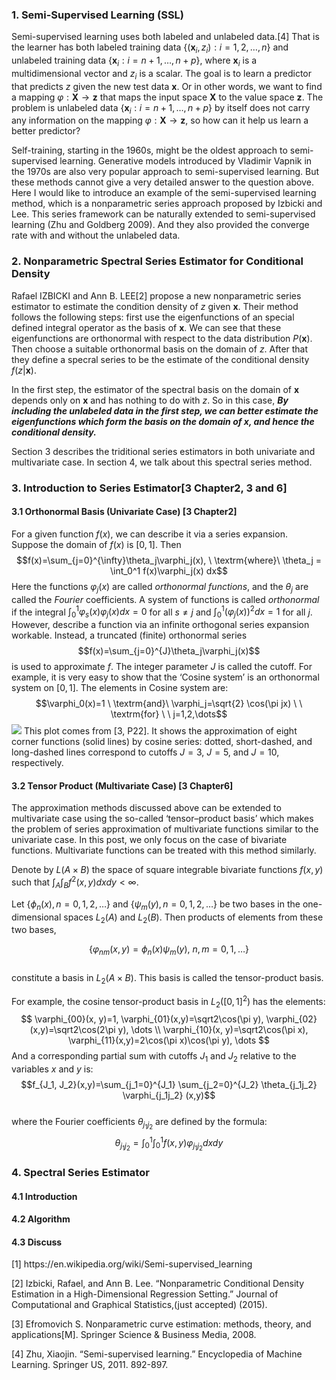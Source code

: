 

### 1. Semi-Supervised Learning (SSL)
Semi-supervised learning uses both labeled and unlabeled data.[4] That is the learner has both labeled training data $\{(\textbf{x}_i,z_i) : i=1,2,\dots,n \}$ and unlabeled training data $\{\textbf{x}_i : i=n+1,\dots,n+p \}$, where $\textbf{x}_i$ is a multidimensional vector and $z_i$ is a scalar.  The goal is to learn a predictor that predicts $z$ given the new test data $\textbf{x}$. Or in other words, we want to find a mapping $\varphi: \textbf{X} \rightarrow \textbf{z}$ that maps the input space $\textbf{X}$ to the value space $\textbf{z}$. The problem is unlabeled data $\{\textbf{x}_i : i=n+1,\dots,n+p \}$ by itself does not carry any information on the mapping $\varphi: \textbf{X} \rightarrow \textbf{z}$, so how can it help us learn a better predictor? 

<!-- more -->

Self-training, starting in the 1960s, might be the oldest approach to semi-supervised learning. Generative models introduced by Vladimir Vapnik in the 1970s are also very popular approach to semi-supervised learning. But these methods cannot give a very detailed answer to the question above. Here I would like to introduce an example of the semi-supervised learning method, which is a nonparametric series approach proposed by Izbicki and Lee. This series framework can be naturally extended to semi-supervised learning (Zhu and Goldberg 2009). And they also provided the converge rate with and without the unlabeled data.

### 2. Nonparametric Spectral Series Estimator for Conditional Density
Rafael IZBICKI and Ann B. LEE[2] propose a new nonparametric series estimator to estimate the condition density of $z$ given $\textbf{x}$. Their method follows the following steps: first use the eigenfunctions of an special defined integral operator as the basis of $\textbf{x}$. We can see that these eigenfunctions are orthonormal with respect to the data distribution $P(\textbf{x})$. Then choose a suitable orthonormal basis on the domain of $z$. After that they define a specral series to be the estimate of the conditional density $f(z|\textbf{x})$.

In the first step, the estimator of the spectral basis on the domain of $\textbf{x}$ depends only on $\textbf{x}$ and has nothing to do with $z$. So in this case, ***By including the unlabeled data in the first step, we can better estimate the eigenfunctions which form the basis on the domain of $\textbf{x}$, and hence the conditional density.***

Section 3 describes the triditional series estimators in both univariate and multivariate case. In section 4, we talk about this spectral series method. 

### 3. Introduction to Series Estimator[3 Chapter2, 3 and 6]
#### 3.1 Orthonormal Basis (Univariate Case) [3 Chapter2]
For a given function $f(x)$, we can describe it via a series expansion. Suppose the domain of $f(x)$ is $[0,1]$. Then 
$$f(x)=\sum_{j=0}^{\infty}\theta_j\varphi_j(x), \ \textrm{where}\ \theta_j = \int_0^1 f(x)\varphi_j(x) dx$$
Here the functions $\varphi_j(x)$ are called $orthonormal\ functions$, and the $\theta_j$ are called the $Fourier$ coefficients. A system of functions is called $orthonormal$ if the integral $\int_0^1 \varphi_s(x)\varphi_j(x) dx = 0$ for all $s \ne j$ and $\int_0^1 (\varphi_j(x))^2 dx = 1$ for all $j$. 
However, describe a function via an infinite orthogonal series expansion workable. Instead, a truncated (finite) orthonormal series
$$f(x)=\sum_{j=0}^{J}\theta_j\varphi_j(x)$$
is used to approximate $f$. The integer parameter $J$ is called the cutoff.
For example, it is very easy to show that the 'Cosine system' is an orthonormal system on $[0, 1]$. The elements in Cosine system are:
$$\varphi_0(x)=1 \ \textrm{and}\ \varphi_j=\sqrt{2} \cos(\pi jx) \ \ \textrm{for} \ \ j=1,2,\dots$$
<img src="seriesApproximation.png" />
This plot comes from [3, P22]. It shows the approximation of eight corner functions (solid lines) by cosine series: dotted, short-dashed, and long-dashed lines correspond to cutoffs $J = 3$, $J = 5$, and $J = 10$, respectively.

#### 3.2 Tensor Product (Multivariate Case)  [3 Chapter6]
The approximation methods discussed above can be extended to multivariate case using the so-called 'tensor–product basis' which makes the problem of series approximation of multivariate functions similar to the univariate case. In this post, we only focus on the case of bivariate functions. Multivariate functions can be treated with this method similarly. 

Denote by $L(A \times B)$ the space of square integrable bivariate functions $f(x,y)$ such that $\int_A \int_B f^2\big(x, y\big)dxdy < \infty$.  

Let $\{ \phi_n(x), n=0,1,2,\dots \}$ and $\{ \psi_m(y), n=0,1,2,\dots \}$ be two bases in the one-dimensional spaces $L_2(A)$ and $L_2(B)$. Then products of elements from these two bases,  

$$\{ \varphi_{nm}(x, y) =  \phi_n(x)  \psi_m(y),\ n,m=0,1,\dots \}$$  
constitute a basis in $L_2(A \times B)$. This basis is called the tensor-product basis. 

For example, the cosine tensor-product basis in $L_2([0,1]^2)$ has the elements:  
$$
\varphi_{00}(x, y)=1, \varphi_{01}(x,y)=\sqrt2\cos(\pi y), \varphi_{02}(x,y)=\sqrt2\cos(2\pi y), \dots \\
\varphi_{10}(x, y)=\sqrt2\cos(\pi x), \varphi_{11}(x,y)=2\cos(\pi x)\cos(\pi y), \dots
$$
And a corresponding partial sum with cutoffs $J_1$ and $J_2$ relative to the variables $x$ and $y$ is:   
$$f_{J_1, J_2}(x,y)=\sum_{j_1=0}^{J_1} \sum_{j_2=0}^{J_2} \theta_{j_1j_2} \varphi_{j_1j_2} (x,y)$$    
where the Fourier coefficients $\theta_{j_1j_2}$ are defined by the formula:    
$$\theta_{j_1j_2} = \int_0^1 \int_0^1 f(x,y) \varphi_{j_1j_2} dxdy$$

### 4. Spectral Series Estimator
#### 4.1 Introduction

#### 4.2 Algorithm

#### 4.3 Discuss





[1] https://en.wikipedia.org/wiki/Semi-supervised_learning

[2] Izbicki, Rafael, and Ann B. Lee. "Nonparametric Conditional Density Estimation in a High-Dimensional Regression Setting." Journal of Computational and Graphical Statistics,(just accepted) (2015).

[3] Efromovich S. Nonparametric curve estimation: methods, theory, and applications[M]. Springer Science & Business Media, 2008.

[4] Zhu, Xiaojin. "Semi-supervised learning." Encyclopedia of Machine Learning. Springer US, 2011. 892-897.